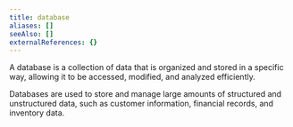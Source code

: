 ```yaml
---
title: database
aliases: []
seeAlso: []
externalReferences: {}
---
```


A database is a collection of data that is organized and stored in a specific way, allowing it to be accessed, modified, and analyzed efficiently.&#x20;

Databases are used to store and manage large amounts of structured and unstructured data, such as customer information, financial records, and inventory data.
